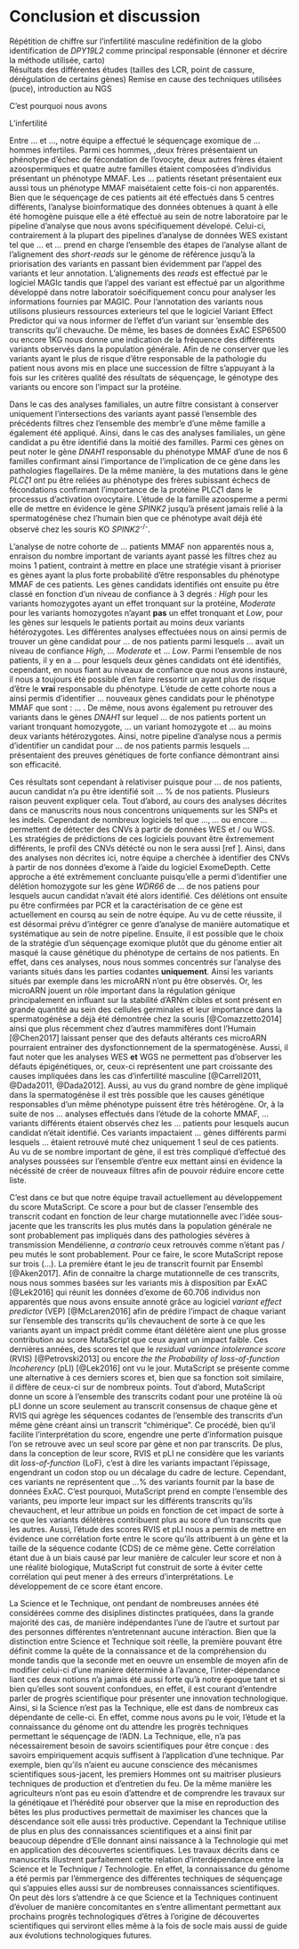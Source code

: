 # Conclusion et discussion {-}  

Répétition de chiffre sur l'infertilité masculine
redéfinition de la globo  
identification de *DPY19L2* comme principal responsable (énnoner et décrire la méthode utilisée, carto)  
Résultats des différentes études (tailles des LCR, point de cassure, dérégulation de certains gènes)
Remise en cause des techniques utilisées (puce), introduction au NGS




C'est pourquoi nous avons


\newpage

L'infertilité 


Entre ... et ..., notre équipe a effectué le séquençage exomique de ... hommes infertiles. Parmi ces hommes, ,deux frères présentaient un phénotype d'échec de fécondation de l'ovocyte, deux autres frères étaient azoospermiques et quatre autre familles étaient composées d'individus présentant un phénotype MMAF. Les ... patients résetant présentaient eux aussi tous un phénotype MMAF maisétaient cette fois-ci non apparentés. Bien que le séquençage de ces patients ait été effectués dans 5 centres différents, l'analyse bioinformatique des données obtenues à quant à elle été homogène puisque elle a été effectué au sein de notre laboratoire par le pipeline d'analyse que nous avons spécifiquement dévelopé. Celui-ci, contrairement à la plupart des pipelines d'analyse de données WES existant tel que ... et ... prend en charge l'ensemble des étapes de l'analyse allant de l'alignement des *short-reads* sur le génome de référence jusqu'à la priorisation des variants en passant bien évidemment par l'appel des variants et leur annotation. L'alignements des *reads* est effectué par le logiciel MAGIc tandis que l'appel des variant est effectué par un algorithme développé dans notre laboratoir soécifiquement concu pour analyser les informations fournies par MAGIC. Pour l'annotation des variants nous utilisons plusieurs ressources exterieurs tel que le logiciel Variant Effect Predictor qui va nous informer de l'effet d'un variant sur 'ensemble des transcrits qu'il chevauche. De même, les bases de données ExAC ESP6500 ou encore 1KG nous donne une indication de la fréquence des différents variants observés dans la population générale. Afin de ne conserver que les variants ayant le plus de risque d'être responsable de la pathologie du patient nous avons mis en place une succession de filtre s'appuyant à la fois sur les critères qualité des résultats de séquençage, le génotype des variants ou encore son l'impact sur la protéine.  

Dans le cas des analyses familiales, un autre filtre consistant à conserver uniquement l'intersections des variants ayant passé l'ensemble des précédents filtres chez l'ensemble des membr'e d'une même famille a également été appliqué. Ainsi, dans le cas des analyses familiales, un gène candidat a pu être identifié dans la moitié des familles. Parmi ces gènes on peut noter le gène *DNAH1* responsable du phénotype MMAF d'une de nos 6 familles confirmant ainsi l'importance de l'implication de ce gène dans les pathologies flagellaires. De la même manière, la des mutations dans le gène *PLC*$\zeta$*1* ont pu être reliées au phénotype des frères subissant échecs de fécondations confirmant l'importance de la protéine PLC$\zeta 1$ dans le processus d'activation ovocytaire. L'étude de la famille azoosperme a permi elle de mettre en évidence le gène *SPINK2* jusqu'à présent jamais relié à la spermatogénèse chez l'humain bien que ce phénotype avait déjà été observé chez les souris KO *SPINK2*^-/-^.  

L'analyse de notre cohorte de ... patients MMAF non apparentés nous a, enraison du nombre important de variants ayant passé les filtres chez au moins 1 patient, contraint à mettre en place une stratégie visant à prioriser es gènes ayant la plus forte probabilité d'être responsables du phénotype MMAF de ces patients. Les gènes candidats identifiés ont ensuite pu être classé en fonction d'un niveau de confiance à 3 degrés : *High* pour les variants homozygotes ayant un effet tronquant sur la protéine, *Moderate* pour les variants homozygotes n'ayant **pas** un effet tronquant et *Low*, pour les gènes sur lesquels le patients portait au moins deux variants hétérozygotes. Les différentes analyses effectuées nous on ainsi permis de trouver un gène candidat pour ... de nos patients parmi lesquels ... avait un niveau de confiance *High*, ... *Moderate* et ... *Low*. Parmi l'ensemble de nos patients, il y en a ... pour lesquels deux gènes candidats ont été identifiés, cependant, en nous fiant au niveaux de confiance que nous avons instauré, il nous a toujours été possible d'en faire ressortir un ayant plus de risque d'être le **vrai** responsable du phénotype. L'étude de cette cohorte nous a ainsi permis d'identifier ... nouveaux gènes candidats pour le phénotype MMAF que sont : ... . De même, nous avons également pu retrouver des variants dans le gènes *DNAH1* sur lequel ... de nos patients portent un variant tronquant homozygote, ... un variant homozygote et ... au moins deux variants hétérozygotes. Ainsi, notre pipeline d'analyse nous a permis d'identifier un candidat pour ... de nos patients parmis lesquels ... présentaient des preuves génétiques de forte confiance démontrant ainsi son efficacité.  

Ces résultats sont cependant à relativiser puisque pour ... de nos patients, aucun candidat n'a pu être identifié soit ... % de nos patients. Plusieurs raison peuvent expliquer cela. Tout d'abord, au cours des analyses décrites dans ce manuscrits nous nous concentrons uniquements sur les SNPs et les indels. Cependant de nombreux logiciels tel que ..., ... ou encore ... permettent de détecter des CNVs à partir de données WES et / ou WGS. Les stratégies de prédictions de ces logiciels pouvant être êxtremement différents, le profil des CNVs détécté ou non le sera aussi [ref ]. Ainsi, dans des analyses non décrites ici, notre équipe a cherchée à identifier des CNVs à partir de nos données d'exome à l'aide du logiciel ExomeDepth. Cette approche a été extrêmement concluante puisqu'elle a permi d'identifier une délétion homozygote sur les gène *WDR66* de ... de nos patiens pour lesquels aucun candidat n'avait été alors identifié. Ces délétions ont ensuite pu être confirmées par PCR et la caractérisation de ce gène est actuellement en coursq au sein de notre équipe. Au vu de cette réussite, il est désormai prévu d'intégrer ce genre d'analyse de manière automatique et systématique au sein de notre pipeline. Ensuite, il est possible que le choix de la stratégie d'un séquençage exomique plutôt que du génome entier ait masqué la cause génétique du phénotype de certains de nos patients. En effet, dans ces analyses, nous nous sommes concentrés sur l'analyse des variants situés dans les parties codantes **uniquement**. Ainsi les variants situés par exemple dans les microARN n'ont pu être observés. Or, les microARN jouent un rôle important dans la régulation génique principalement en influant sur la stabilité d'ARNm cibles et sont présent en grande quantité au sein des cellules germinales et leur importance dans la spermatogénèse a déjà été démontrée chez la souris [@Comazzetto2014] ainsi que plus récemment chez d'autres mammifères dont l'Humain [@Chen2017] laissant penser que des defauts altérants ces microARN pourraient entrainer des dysfonctionnement de la spermatogénèse. Aussi, il faut noter que les analyses WES **et** WGS ne permettent pas d'observer les défauts épigénétiques, or, ceux-ci représentent une part croissante des causes impliquées dans les cas d'infertilité masculine [@Carrell2011, @Dada2011, @Dada2012]. Aussi, au vus du grand nombre de gène impliqué dans la spermatogénèse il est très possible que les causes génétique responsables d'un même phénotype puissent être très hétérogène. Or, à la suite de nos ... analyses effectués dans l'étude de la cohorte MMAF, ... variants différents étaient observés chez les ... patients pour lesquels aucun candidat n'était identifié. Ces variants impactaient ... gènes différents parmi lesquels ... étaient retrouvé muté chez uniquement 1 seul de ces patients. Au vu de se nombre important de gène, il est très compliqué d'effectué des analyses poussées sur l'ensemble d'entre eux mettant ainsi en évidence la nécéssité de créer de nouveaux filtres afin de pouvoir réduire encore cette liste.  

C'est dans ce but que notre équipe travail actuellement au développement du score MutaScript. Ce score a pour but de classer l'ensemble des transcrit codant en fonction de leur charge mutationnelle avec l'idée sous-jacente que les transcrits les plus mutés dans la population générale ne sont probablement pas impliqués dans des pathologies sévères à transmission Mendélienne, *a contrario* ceux retrouvés comme n'étant pas / peu mutés le sont probablement. Pour ce faire, le score MutaScript repose sur trois (...). La première étant le jeu de transcrit fournit par Ensembl [@Aken2017]. Afin de connaitre la charge mutationnelle de ces transcrits, nous nous sommes basées sur les variants mis à disposition par ExAC [@Lek2016] qui réunit les données d'exome de 60.706 individus non apparentés que nous avons ensuite annoté grâce au logiciel *variant effect predictor* (VEP) [@McLaren2016] afin de prédire l'impact de chaque variant sur l'ensemble des transcrits qu'ils chevauchent de sorte à ce que les variants ayant un impact prédit comme étant délétère aient une plus grosse contribution au score MutaScript que ceux ayant un impact faible. Ces dernières années, des scores tel que le *residual variance intolerance score* (RVIS) [@Petrovski2013] ou encore *the the Probability of loss-of-function Incoherency* (pLI) [@Lek2016] ont vu le jour. MutaScript se présente comme une alternative à ces derniers scores et, bien que sa fonction soit similaire, il diffère de ceux-ci sur de nombreux points. Tout d'abord, MutaScript donne un score à l'ensemble des transcrits codant pour une protéine là où pLI donne un score seulement au transcrit consensus de chaque gène et RVIS qui agrège les séquences codantes de l'ensemble des transcrits d'un même gène créant ainsi un transcrit "chimérique". Ce procédé, bien qu'il facilite l'interprétation du score, engendre une perte d'information puisque l'on se retrouve avec un seul score par gène et non par transcrits. De plus, dans la conception de leur score, RVIS et pLI ne considère que les variants dit *loss-of-function* (LoF), c'est à dire les variants impactant l'épissage, engendrant un codon stop ou un décalage du cadre de lecture. Cependant, ces variants ne représentent que ...% des variants fournit par la base de données ExAC. C'est pourquoi, MutaScript prend en compte l'ensemble des variants, peu importe leur impact sur les différents transcrits qu'ils chevauchent, et leur attribue un poids en fonction de cet impact de sorte à ce que les variants délétères contribuent plus au score d'un transcrits que les autres. Aussi, l'étude des scores RVIS et pLI nous a permis de mettre en évidence une corrélation forte entre le score qu'ils attribuent à un gène et la taille de la séquence codante (CDS) de ce même gène. Cette corrélation étant due à un biais causé par leur manière de calculer leur score et non à une réalité biologique, MutaScript fut construit de sorte à éviter cette corrélation qui peut mener à des erreurs d'interprétations. Le développement de ce score étant encore.

La Science et le Technique, ont pendant de nombreuses années été considérées comme des disiplines distinctes pratiquées, dans la grande majorité des cas, de manière indépendantes l'une de l'autre et surtout par des personnes différentes n'entretennant aucune intéraction. Bien que la distinction entre Science et Technique soit réelle, la première pouvant être définit comme la quête de la connaissance et de la compréhension du monde tandis que la seconde met en oeuvre un ensemble de moyen afin de modifier celui-ci d'une manière déterminée à l'avance, l'inter-dépendance liant ces deux notions n'a jamais été aussi forte qu'à notre époque tant et si bien qu'elles sont souvent confondues, en effet, il est courant d'entendre parler de progrès scientifique pour présenter une innovation technologique. Ainsi, si la Science n'est pas la Technique, elle est dans de nombreux cas dépendante de celle-ci. En effet, comme nous avons pu le voir, l'étude et la connaissance du génome ont du attendre les progrès techniques permettant le séquençage de l'ADN. La Technique, elle, n'a pas nécessairement besoin de savoirs scientifiques pour être conçue : des savoirs empiriquement acquis suffisent à l'application d'une technique. Par exemple, bien qu'ils n'aient eu aucune conscience des mécanismes scientifiques sous-jacent, les premiers Hommes ont su maitriser plusieurs techniques de production et d'entretien du feu. De la même manière les agriculteurs n'ont pas eu esoin d'attendre et de comprendre les travaux sur la génétiqaue et l'hérédité pour observer que la mise en reproduction des bêtes les plus productives permettait de maximiser les chances que la déscendance soit elle aussi très productive. Cependant la Technique utilise de plus en plus des connaissances scientifiques et a ainsi finit par beaucoup dépendre d'Elle donnant ainsi naissance à la Technologie qui met en application des découvertes scientifiques. Les travaux décrits dans ce manuscrits illustrent parfaitement cette relation d'interdépendance entre la Science et le Technique / Technologie. En effet, la connaissance du génome a été permis par l'émmergence des différentes techniques de séquençage qui s'appuies elles aussi sur de nombreuses connaissances scientifiques. On peut dès lors s'attendre à ce que Science et la Techniques continuent d'évoluer de manière concomitantes en s'entre allimentant permettant aux prochains progrès technologiques d'êtres à l'origine de découvertes scientifiques qui serviront elles même à la fois de socle mais aussi de guide aux évolutions technologiques futures. 


\newpage